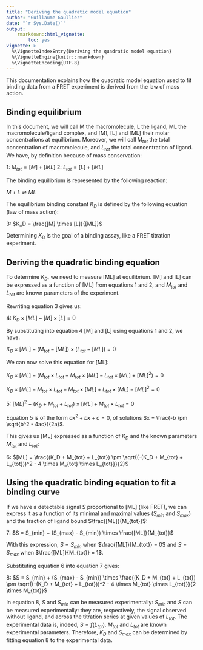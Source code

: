 ```yaml
---
title: "Deriving the quadratic model equation"
author: "Guillaume Gaullier"
date: "`r Sys.Date()`"
output: 
    rmarkdown::html_vignette:
        toc: yes
vignette: >
  %\VignetteIndexEntry{Deriving the quadratic model equation}
  %\VignetteEngine{knitr::rmarkdown}
  %\VignetteEncoding{UTF-8}
---
```


This documentation explains how the quadratic model equation used to fit
binding data from a FRET experiment is derived from the law of mass action.

## Binding equilibrium

In this document, we will call M the macromolecule, L the ligand, ML the
macromolecule/ligand complex, and [M], [L] and [ML] their molar concentrations
at equilibrium. Moreover, we will call $M_{tot}$ the total concentration of
macromolecule, and $L_{tot}$ the total concentration of ligand. We have, by
definition because of mass conservation:

1: $M_{tot} = [M] + [ML]$
2: $L_{tot} = [L] + [ML]$

The binding equilibrium is represented by the following reaction:

$M + L \rightleftharpoons ML$

The equilibrium binding constant $K_D$ is defined by the following equation (law
of mass action):

3: $K_D = \frac{[M] \times [L]}{[ML]}$

Determining $K_D$ is the goal of a binding assay, like a FRET
titration experiment.

## Deriving the quadratic binding equation

To determine $K_D$, we need to measure [ML] at equilibrium. [M] and [L] can be
expressed as a function of [ML] from equations 1 and 2, and $M_{tot}$ and
$L_{tot}$ are known parameters of the experiment.

Rewriting equation 3 gives us:

4: $K_D \times [ML] - [M] \times [L] = 0$

By substituting into equation 4 [M] and [L] using equations 1 and 2, we have:

$K_D \times [ML] - (M_{tot} - [ML]) \times (L_{tot} - [ML]) = 0$

We can now solve this equation for [ML]:

$K_D \times [ML] - (M_{tot} \times L_{tot} - M_{tot} \times [ML] - L_{tot} \times [ML] + [ML]^2) = 0$

$K_D \times [ML] - M_{tot} \times L_{tot} + M_{tot} \times [ML] + L_{tot} \times [ML] - [ML]^2 = 0$

5: $[ML]^2 - (K_D + M_{tot} + L_{tot}) \times [ML] + M_{tot} \times L_{tot} = 0$

Equation 5 is of the form $ax^2 + bx + c = 0$, of solutions $x = \frac{-b \pm \sqrt{b^2 - 4ac}}{2a}$.

This gives us [ML] expressed as a function of $K_D$ and the known parameters
$M_{tot}$ and $L_{tot}$:

6: $[ML] = \frac{(K_D + M_{tot} + L_{tot}) \pm \sqrt{(-(K_D + M_{tot} + L_{tot}))^2 - 4 \times M_{tot} \times L_{tot}}}{2}$

## Using the quadratic binding equation to fit a binding curve

If we have a detectable signal $S$ proportional to [ML] (like FRET), we can
express it as a function of its minimal and maximal values ($S_{min}$ and
$S_{max}$) and the fraction of ligand bound $\frac{[ML]}{M_{tot}}$:

7: $S = S_{min} + (S_{max} - S_{min}) \times \frac{[ML]}{M_{tot}}$

With this expression, $S = S_{min}$ when $\frac{[ML]}{M_{tot}} = 0$ and
$S = S_{max}$ when $\frac{[ML]}{M_{tot}} = 1$.

Substituting equation 6 into equation 7 gives:

8: $S = S_{min} + (S_{max} - S_{min}) \times \frac{(K_D + M_{tot} + L_{tot}) \pm \sqrt{(-(K_D + M_{tot} + L_{tot}))^2 - 4 \times M_{tot} \times L_{tot}}}{2 \times M_{tot}}$

In equation 8, $S$ and $S_{min}$ can be measured experimentally: $S_{min}$ and
$S$ can be measured experimentally: they are, respectively, the signal observed
without ligand, and across the titration series at given values of $L_{tot}$.
The experimental data is, indeed, $S = f(L_{tot})$. $M_{tot}$ and $L_{tot}$ are
known experimental parameters. Therefore, $K_D$ and $S_{max}$ can be determined
by fitting equation 8 to the experimental data.
